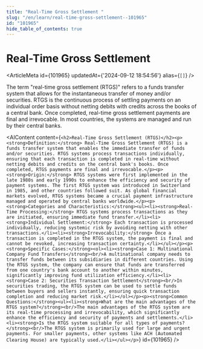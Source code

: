 ```yaml
---
title: "Real-Time Gross Settlement "
slug: "/en/learn/real-time-gross-settlement--101965"
id: "101965"
hide_table_of_contents: true
---
```



# Real-Time Gross Settlement 

<ArticleMeta id={101965} updatedAt={'2024-09-12 18:54:56'} alias={`[]`} />
<div className='border-solid border-b border-t-0 my-4 border-[var(--ifm-color-gray-300)]' />

The term "real-time gross settlement (RTGS)" refers to a funds transfer system that allows for the instantaneous transfer of money and/or securities. RTGS is the continuous process of settling payments on an individual order basis without netting debits with credits across the books of a central bank. Once completed, real-time gross settlement payments are final and irrevocable. In most countries, the systems are managed and run by their central banks.

<AIContent content={`<h2>Real-Time Gross Settlement (RTGS)</h2><p><strong>Definition:</strong> Real-Time Gross Settlement (RTGS) is a funds transfer system that enables the immediate transfer of funds and/or securities. RTGS systems process transactions individually, ensuring that each transaction is completed in real-time without netting debits and credits on the central bank's books. Once completed, RTGS payments are final and irrevocable.</p><p><strong>Origin:</strong> RTGS systems were first implemented in the late 1980s and early 1990s to enhance the efficiency and security of payment systems. The first RTGS system was introduced in Switzerland in 1985, and other countries followed suit. As global financial markets evolved, RTGS systems became a crucial payment infrastructure managed and operated by central banks worldwide.</p><p><strong>Categories and Characteristics:</strong><ul><li><strong>Real-Time Processing:</strong> RTGS systems process transactions as they are initiated, ensuring immediate fund transfer.</li><li><strong>Individual Settlement:</strong> Each transaction is processed individually, reducing systemic risk by avoiding netting with other transactions.</li><li><strong>Irrevocability:</strong> Once a transaction is completed in the RTGS system, the payment is final and cannot be revoked, increasing transaction certainty.</li></ul></p><p><strong>Specific Cases:</strong><ol><li><strong>Case 1: Multinational Company Fund Transfers</strong><br/>A multinational company needs to transfer funds between its subsidiaries in different countries. Using the RTGS system, the company can ensure that funds are transferred from one country's bank account to another within minutes, significantly improving fund utilization efficiency.</li><li><strong>Case 2: Securities Transaction Settlement</strong><br/>In securities trading, the RTGS system can be used to settle funds between buyers and sellers instantly, ensuring quick transaction completion and reducing market risk.</li></ol></p><p><strong>Common Questions:</strong><ul><li><strong>What are the main advantages of the RTGS system?</strong><br/>The main advantages of the RTGS system are its real-time processing and irrevocability, which significantly enhance the efficiency and security of payments and settlements.</li><li><strong>Is the RTGS system suitable for all types of payments?</strong><br/>The RTGS system is primarily used for large and urgent payments. For smaller payments, other systems like ACH (Automated Clearing House) are typically used.</li></ul></p>`} id={101965} />
